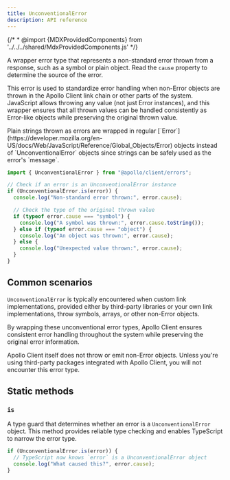 ```yaml
---
title: UnconventionalError
description: API reference
---
```


{/* * @import {MDXProvidedComponents} from '../../../shared/MdxProvidedComponents.js' */}

A wrapper error type that represents a non-standard error thrown from a response, such as a symbol or plain object. Read the `cause` property to determine the source of the error.

This error is used to standardize error handling when non-Error objects are thrown in the Apollo Client link chain or other parts of the system. JavaScript allows throwing any value (not just Error instances), and this wrapper ensures that all thrown values can be handled consistently as Error-like objects while preserving the original thrown value.

<Note>
  Plain strings thrown as errors are wrapped in regular
  [`Error`](https://developer.mozilla.org/en-US/docs/Web/JavaScript/Reference/Global_Objects/Error)
  objects instead of `UnconventionalError` objects since strings can be safely
  used as the error's `message`.
</Note>

```ts
import { UnconventionalError } from "@apollo/client/errors";

// Check if an error is an UnconventionalError instance
if (UnconventionalError.is(error)) {
  console.log("Non-standard error thrown:", error.cause);

  // Check the type of the original thrown value
  if (typeof error.cause === "symbol") {
    console.log("A symbol was thrown:", error.cause.toString());
  } else if (typeof error.cause === "object") {
    console.log("An object was thrown:", error.cause);
  } else {
    console.log("Unexpected value thrown:", error.cause);
  }
}
```

## Common scenarios

`UnconventionalError` is typically encountered when custom link implementations, provided either by third-party libraries or your own link implementations, throw symbols, arrays, or other non-Error objects.

By wrapping these unconventional error types, Apollo Client ensures consistent error handling throughout the system while preserving the original error information.

<Note>
  Apollo Client itself does not throw or emit non-Error objects. Unless you're
  using third-party packages integrated with Apollo Client, you will not
  encounter this error type.
</Note>

## Static methods

### `is`

A type guard that determines whether an error is a `UnconventionalError` object. This method provides reliable type checking and enables TypeScript to narrow the error type.

```ts
if (UnconventionalError.is(error)) {
  // TypeScript now knows `error` is a UnconventionalError object
  console.log("What caused this?", error.cause);
}
```
